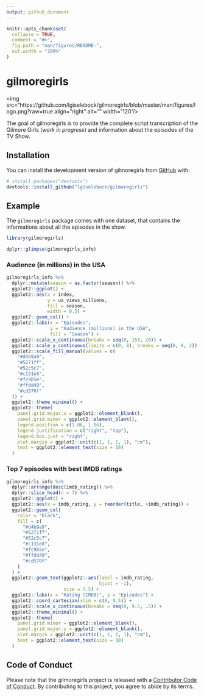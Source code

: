 ```yaml
---
output: github_document
---
```


<!-- README.md is generated from README.Rmd. Please edit that file -->

```r
knitr::opts_chunk$set(
  collapse = TRUE,
  comment = "#>",
  fig.path = "man/figures/README-",
  out.width = "100%"
)
```

# gilmoregirls 
<img src="https://github.com/lgiselebock/gilmoregirls/blob/master/man/figures/logo.png?raw=true align="right" alt="" width="120"/>

<!-- badges: start -->
<!-- badges: end -->

The goal of gilmoregirls is to provide the complete script transcription of the Gilmore Girls (*work in progress*) and information about the episodes of the TV Show. 


## Installation

You can install the development version of gilmoregirls from [GitHub](https://github.com/) with:

``` r
# install.packages("devtools")
devtools::install_github("lgiselebock/gilmoregirls")
```

## Example

The `gilmoregirls` package comes with one dataset, that contains the informations about all the episodes in the show.

```r
library(gilmoregirls)

dplyr::glimpse(gilmoregirls_info)
```


### Audience (in millions) in the USA

```r


gilmoregirls_info %>%
  dplyr::mutate(season = as.factor(season)) %>%
  ggplot2::ggplot() +
  ggplot2::aes(x = index,
               y = us_views_millions,
               fill = season,
               width = 0.5) +
  ggplot2::geom_col() +
  ggplot2::labs(x = "Episodes",
                y = "Audience (millions) in the USA",
                fill = "Season") +
  ggplot2::scale_x_continuous(breaks = seq(0, 153, 20)) +
  ggplot2::scale_y_continuous(limits = c(0, 8), breaks = seq(0, 8, 2)) +
  ggplot2::scale_fill_manual(values = c(
    "#d4b9a9",
    "#5271ff",
    "#52c5c7",
    "#c131e8",
    "#fc9b5e",
    "#ffdd49",
    "#cd570f"
  )) +
  ggplot2::theme_minimal() +
  ggplot2::theme(
    panel.grid.major.x = ggplot2::element_blank(),
    panel.grid.minor = ggplot2::element_blank(),
    legend.position = c(1.06, 1.06),
    legend.justification = c("right", "top"),
    legend.box.just = "right",
    plot.margin = ggplot2::unit(c(1, 1, 1, 1), "cm"),
    text = ggplot2::element_text(size = 10)
  )

```


### Top 7 episodes with best IMDB ratings

```r

gilmoregirls_info %>%
  dplyr::arrange(desc(imdb_rating)) %>%
  dplyr::slice_head(n = 7) %>%
  ggplot2::ggplot() +
  ggplot2::aes(x = imdb_rating, y = reorder(title, +imdb_rating)) +
  ggplot2::geom_col(
    color = "black",
    fill = c(
      "#d4b9a9",
      "#5271ff",
      "#52c5c7",
      "#c131e8",
      "#fc9b5e",
      "#ffdd49",
      "#cd570f"
    )
  ) +
  ggplot2::geom_text(ggplot2::aes(label = imdb_rating,
                                  hjust = -1),
                     size = 3.5) +
  ggplot2::labs(x = "Rating (IMDB)", y = "Episodes") +
  ggplot2::coord_cartesian(xlim = c(8, 9.5)) +
  ggplot2::scale_x_continuous(breaks = seq(8, 9.5, .5)) +
  ggplot2::theme_minimal() +
  ggplot2::theme(
    panel.grid.minor = ggplot2::element_blank(),
    panel.grid.major.y = ggplot2::element_blank(),
    plot.margin = ggplot2::unit(c(1, 1, 1, 1), "cm"),
    text = ggplot2::element_text(size = 10)
  )

```


## Code of Conduct

Please note that the gilmoregirls project is released with a [Contributor Code of Conduct](https://contributor-covenant.org/version/2/1/CODE_OF_CONDUCT.html). By contributing to this project, you agree to abide by its terms.

